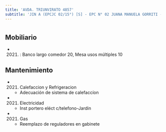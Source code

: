 ```yaml
---
title: 'AVDA. TRIUNVIRATO 4857'
subtitle: 'JIN A (EPCJC 02/15°) [S] - EPC N° 02 JUANA MANUELA GORRITI - EPA N° 02 JUANA MANUELA GORRITI'
---
```


#


## Mobiliario

*  (2021) : Banco largo comedor 20, Mesa usos múltiples 10 





## Mantenimiento

*  (2021) Calefaccion y Refrigeracion 
    + Adecuación de sistema de calefaccíon

*  (2021) Electricidad 
    + Inst portero eléct c/telefono-Jardin

*  (2021) Gas 
    + Reemplazo de reguladores en gabinete



